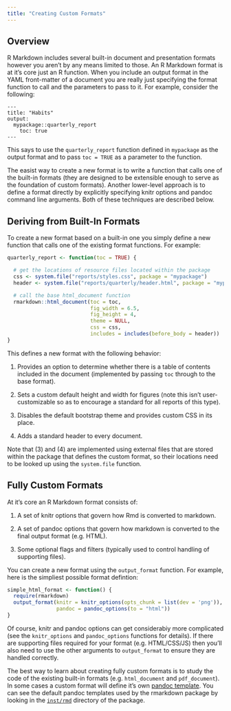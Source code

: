 ```yaml
---
title: "Creating Custom Formats"
---
```


## Overview

R Markdown includes several built-in document and presentation formats however you aren't by any means limited to those. An R Markdown format is at it's core just an R function. When you include an output format in the YAML front-matter of a document you are really just specifying the format function to call and the parameters to pass to it. For example, consider the following:

    ---
    title: "Habits"
    output:
      mypackage::quarterly_report
        toc: true
    ---

This says to use the `quarterly_report` function defined in `mypackage` as the output format and to pass `toc = TRUE` as a parameter to the function.

The easist way to create a new format is to write a function that calls one of the built-in formats (they are designed to be extensible enough to serve as the foundation of custom formats). Another lower-level approach is to define a format directly by explicitly specifying knitr options and pandoc command line arguments. Both of these techniques are described below.

## Deriving from Built-In Formats

To create a new format based on a built-in one you simply define a new function that calls one of the existing format functions. For example:

```r
quarterly_report <- function(toc = TRUE) {

  # get the locations of resource files located within the package
  css <- system.file("reports/styles.css", package = "mypackage")
  header <- system.file("reports/quarterly/header.html", package = "mypackage")

  # call the base html_document function
  rmarkdown::html_document(toc = toc,
                           fig_width = 6.5,
                           fig_height = 4,
                           theme = NULL,
                           css = css,
                           includes = includes(before_body = header))
}
```

This defines a new format with the following behavior:

1. Provides an option to determine whether there is a table of contents included in the document (implemented by passing `toc` through to the base format).

2. Sets a custom default height and width for figures (note this isn't user-customizable so as to encourage a standard for all reports of this type).

3. Disables the default bootstrap theme and provides custom CSS in its place.

4. Adds a standard header to every document.

Note that (3) and (4) are implemented using external files that are stored within the package that defines the custom format, so their locations need to be looked up using the `system.file` function.

## Fully Custom Formats

At it's core an R Markdown format consists of:

1. A set of knitr options that govern how Rmd is converted to markdown.

2. A set of pandoc options that govern how markdown is converted to the final output format (e.g. HTML).

3. Some optional flags and filters (typically used to control handling of supporting files).

You can create a new format using the `output_format` function. For example, here is the simpliest possible format defintion:

```r
simple_html_format <- function() {
  require(rmarkdown)
  output_format(knitr = knitr_options(opts_chunk = list(dev = 'png')),
                pandoc = pandoc_options(to = "html"))
}
```

Of course, knitr and pandoc options can get considerabiy more complicated (see the `knitr_options` and `pandoc_options` functions for details). If there are supporting files required for your format (e.g. HTML/CSS/JS) then you'll also need to use the other arguments to `output_format` to ensure they are handled correctly.

The best way to learn about creating fully custom formats is to study the code of the existing built-in formats (e.g. `html_document` and `pdf_document`). In some cases a custom format will define it's own [pandoc template](http://johnmacfarlane.net/pandoc/demo/example9/templates.html). You can see the default pandoc templates used by the rmarkdown package by looking in the [`inst/rmd`](https://github.com/rstudio/rmarkdown/tree/master/inst/rmd) directory of the package.






